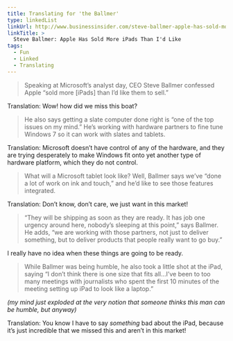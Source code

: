```yaml
---
title: Translating for 'the Ballmer'
type: linkedList
linkUrl: http://www.businessinsider.com/steve-ballmer-apple-has-sold-more-ipads-than-id-like-2010-7
linkTitle: >
  Steve Ballmer: Apple Has Sold More iPads Than I'd Like
tags:
  - Fun
  - Linked
  - Translating
---
```


> Speaking at Microsoft’s analyst day, CEO Steve Ballmer confessed Apple “sold more \[iPads\] than I’d like them to sell.”

Translation: Wow! how did we miss this boat?

> He also says getting a slate computer done right is “one of the top issues on my mind.” He’s working with hardware partners to fine tune Windows 7 so it can work with slates and tablets.

Translation: Microsoft doesn’t have control of any of the hardware, and they are trying desperately to make Windows fit onto yet another type of hardware platform, which they do not control.

> What will a Microsoft tablet look like? Well, Ballmer says we’ve “done a lot of work on ink and touch,” and he’d like to see those features integrated.

Translation: Don’t know, don’t care, we just want in this market!

> “They will be shipping as soon as they are ready. It has job one urgency around here, nobody’s sleeping at this point,” says Ballmer. He adds, “we are working with those partners, not just to deliver something, but to deliver products that people really want to go buy.”

I really have no idea when these things are going to be ready.

> While Ballmer was being humble, he also took a little shot at the iPad, saying “I don’t think there is one size that fits all…I’ve been to too many meetings with journalists who spent the first 10 minutes of the meeting setting up iPad to look like a laptop.”

_(my mind just exploded at the very notion that someone thinks this man can be humble, but anyway)_

Translation: You know I have to say _something_ bad about the iPad, because it’s just incredible that we missed this and aren’t in this market!
